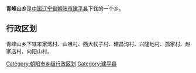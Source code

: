 {{中国乡级行政区
|行政区全称 = 青峰山乡
|景观照片文件名 = 
|景观照片描述 = 
|汉语拼音 =
|其他语言 = 
|其他语言名称 = 
|位置图文件名 = 
|位置图描述 = 
|自定义图片=
|上级行政区 = [[辽宁省|辽宁省]][[朝阳市|朝阳市]][[建平县|建平县]]
|行政区类别 = 乡
|行政区划代码 = 
|行政区划 = 
|村委会 = 
|居委会 = 
|建置时间 = 
|领导职位 = 
|领导名称 = 
|政府驻地 = 
|毗邻 = 
|地理坐标 = 
|总面积 = 
|总人口 = 
|户籍人口 = 
|户籍人口年份 = 
|常住人口 = 
|常住人口年份 = 
|人口密度 = 
|GDP = 
|邮政编码 = 
|电话区号 = 
|官方网站 = 
|网站名称 = 
}}
'''青峰山乡'''是[[中华人民共和国|中国]][[辽宁省|辽宁省]][[朝阳市|朝阳市]][[建平县|建平县]]下辖的一个乡。

== 行政区划 ==

青峰山乡下辖宋家湾村、山咀村、西大杖子村、建昌沟村、兴隆地村、孤家村、赵家店村、向阳山村。

{{辽宁小作品}}
{{建平县行政区划}}

[[Category:朝阳市乡级行政区划|Category:朝阳市乡级行政区划]]
[[Category:建平县|Category:建平县]]
